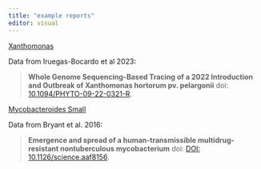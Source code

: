 ```yaml
---
title: "example reports"
editor: visual
---
```


[Xanthomonas](https://grunwaldlab.github.io/pathogensurveillance_documentation/xanthomonas)

Data from Iruegas-Bocardo et al 2023:

> **Whole Genome Sequencing-Based Tracing of a 2022 Introduction and Outbreak of Xanthomonas hortorum pv. pelargonii** doi: [10.1094/PHYTO-09-22-0321-R](https://doi.org/10.1094/phyto-09-22-0321-r).

[Mycobacteroides Small](https://grunwaldlab.github.io/pathogensurveillance_documentation/mycobateriodes_small)

Data from Bryant et al. 2016:

> **Emergence and spread of a human-transmissible multidrug-resistant nontuberculous mycobacterium** doi: [DOI: 10.1126/science.aaf8156](https://doi.org/10.1126/science.aaf8156).
